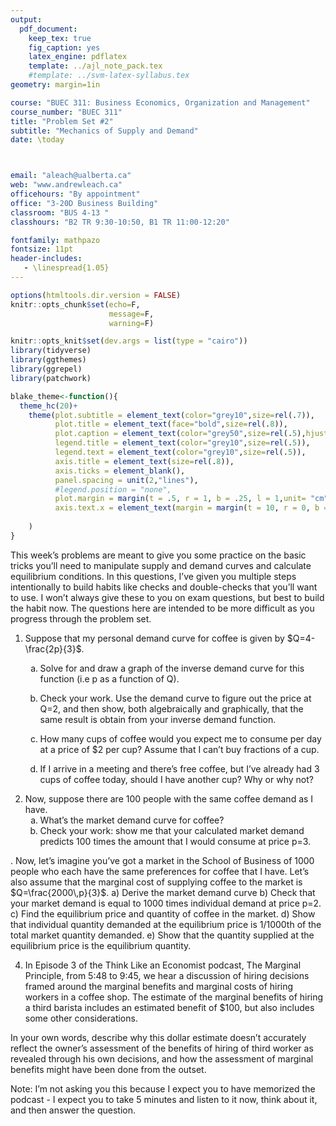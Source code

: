 ```yaml
---
output: 
  pdf_document:
    keep_tex: true
    fig_caption: yes
    latex_engine: pdflatex
    template: ../ajl_note_pack.tex
    #template: ../svm-latex-syllabus.tex
geometry: margin=1in

course: "BUEC 311: Business Economics, Organization and Management"
course_number: "BUEC 311"
title: "Problem Set #2"
subtitle: "Mechanics of Supply and Demand"
date: \today



email: "aleach@ualberta.ca"
web: "www.andrewleach.ca"
officehours: "By appointment"
office: "3-20D Business Building"
classroom: "BUS 4-13 "
classhours: "B2 TR 9:30-10:50, B1 TR 11:00-12:20"

fontfamily: mathpazo
fontsize: 11pt
header-includes:
   - \linespread{1.05}
---
```


```r
options(htmltools.dir.version = FALSE)
knitr::opts_chunk$set(echo=F,
                      message=F,
                      warning=F)

knitr::opts_knit$set(dev.args = list(type = "cairo"))
library(tidyverse)
library(ggthemes)
library(ggrepel)
library(patchwork)

blake_theme<-function(){
  theme_hc(20)+
    theme(plot.subtitle = element_text(color="grey10",size=rel(.7)),
          plot.title = element_text(face="bold",size=rel(.8)),
          plot.caption = element_text(color="grey50",size=rel(.5),hjust=0),
          legend.title = element_text(color="grey10",size=rel(.5)),
          legend.text = element_text(color="grey10",size=rel(.5)),
          axis.title = element_text(size=rel(.8)),
          axis.ticks = element_blank(),
          panel.spacing = unit(2,"lines"),
          #legend.position = "none",
          plot.margin = margin(t = .5, r = 1, b = .25, l = 1,unit= "cm"),
          axis.text.x = element_text(margin = margin(t = 10, r = 0, b = 0, l = 0))
          
    )
}
```
This week's problems are meant to give you some practice on the basic tricks you'll need to manipulate supply and demand curves and calculate equilibrium conditions. In this questions, I've given you multiple steps intentionally to build habits like checks and double-checks that you'll want to use. I won't always give these to you on exam questions, but best to build the habit now. The questions here are intended to be more difficult as you progress through the problem set.

1. Suppose that my personal demand curve for coffee is given by $Q=4-\frac{2p}{3}$.

   a) Solve for and draw a graph of the inverse demand curve for this function (i.e p as a function of Q).
   
   b) Check your work. Use the demand curve to figure out the price at Q=2, and then show, both algebraically and graphically, that the same result is obtain from your inverse demand function.
   
   c) How many cups of coffee would you expect me to consume per day at a price of $2 per cup? Assume that I can't buy fractions of a cup.

   d) If I arrive in a meeting and there's free coffee, but I've already had 3 cups of coffee today, should I have another cup? Why or why not?


\newpage

2. Now, suppose there are 100 people with the same coffee demand as I have. 
   a) What's the market demand curve for coffee?
   b) Check your work: show me that your calculated market demand predicts 100 times the amount that I would consume at price p=3.
   

\newpage 
3. Now, let's imagine you've got a market in the School of Business of 1000 people who each have the same preferences for coffee that I have. Let's also assume that the marginal cost of supplying coffee to the market is $Q=\frac{2000\,p}{3}$. 
   a) Derive the market demand curve
   b) Check that your market demand is equal to 1000 times individual demand at price p=2.
   c) Find the equilibrium price and quantity of coffee in the market.
   d) Show that individual quantity demanded at the equilibrium price is 1/1000th of the total market quantity demanded.
   e) Show that the quantity supplied at the equilibrium price is the equilibrium quantity.

\newpage 

4. In Episode 3 of the Think Like an Economist podcast, The Marginal Principle, from 5:48 to 9:45, we hear a discussion of hiring decisions framed around the marginal benefits and marginal costs of hiring workers in a coffee shop. The estimate of the marginal benefits of hiring a third barista includes an estimated benefit of $100, but also includes some other considerations.

In your own words, describe why this dollar estimate doesn't accurately reflect the owner's assessment of the benefits of hiring of third worker as revealed through his own decisions, and how the assessment of marginal benefits might have been done from the outset. 

Note: I'm not asking you this because I expect you to have memorized the podcast - I expect you to take 5 minutes and listen to it now, think about it, and then answer the question.


